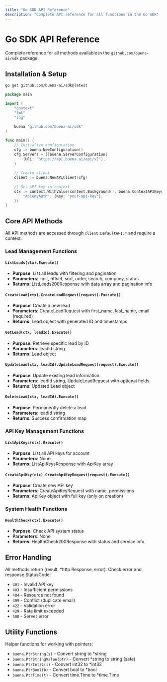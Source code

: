 ```yaml
---
title: "Go SDK API Reference"
description: "Complete API reference for all functions in the Go SDK"
---
```


# Go SDK API Reference

Complete reference for all methods available in the `github.com/buena-ai/sdk` package.

## Installation & Setup

```bash
go get github.com/buena-ai/sdk@latest
```

```go
package main

import (
    "context"
    "fmt"
    "log"
    
    buena "github.com/buena-ai/sdk"
)

func main() {
    // Initialize configuration
    cfg := buena.NewConfiguration()
    cfg.Servers = []buena.ServerConfiguration{
        {URL: "https://api.buena.ai/api/v2"},
    }
    
    // Create client
    client := buena.NewAPIClient(cfg)
    
    // Set API key in context
    ctx := context.WithValue(context.Background(), buena.ContextAPIKeys, map[string]buena.APIKey{
        "ApiKeyAuth": {Key: "your-api-key"},
    })
}
```

## Core API Methods

All API methods are accessed through `client.DefaultAPI.*` and require a context.

### Lead Management Functions

#### `ListLeads(ctx).Execute()`
- **Purpose**: List all leads with filtering and pagination
- **Parameters**: limit, offset, sort, order, search, company, status
- **Returns**: ListLeads200Response with data array and pagination info

#### `CreateLead(ctx).CreateLeadRequest(request).Execute()`
- **Purpose**: Create a new lead
- **Parameters**: CreateLeadRequest with first_name, last_name, email (required)
- **Returns**: Lead object with generated ID and timestamps

#### `GetLead(ctx, leadId).Execute()`
- **Purpose**: Retrieve specific lead by ID
- **Parameters**: leadId string
- **Returns**: Lead object

#### `UpdateLead(ctx, leadId).UpdateLeadRequest(request).Execute()`
- **Purpose**: Update existing lead information
- **Parameters**: leadId string, UpdateLeadRequest with optional fields
- **Returns**: Updated Lead object

#### `DeleteLead(ctx, leadId).Execute()`
- **Purpose**: Permanently delete a lead
- **Parameters**: leadId string
- **Returns**: Success confirmation map

### API Key Management Functions

#### `ListApiKeys(ctx).Execute()`
- **Purpose**: List all API keys for account
- **Parameters**: None
- **Returns**: ListApiKeysResponse with ApiKey array

#### `CreateApiKey(ctx).CreateApiKeyRequest(request).Execute()`
- **Purpose**: Create new API key
- **Parameters**: CreateApiKeyRequest with name, permissions
- **Returns**: ApiKey object with full key (only on creation)

### System Health Functions

#### `HealthCheck(ctx).Execute()`
- **Purpose**: Check API system status
- **Parameters**: None
- **Returns**: HealthCheck200Response with status and service info

## Error Handling

All methods return (result, *http.Response, error). Check error and response.StatusCode:

- `401` - Invalid API key
- `403` - Insufficient permissions
- `404` - Resource not found
- `409` - Conflict (duplicate email)
- `422` - Validation error
- `429` - Rate limit exceeded
- `500` - Server error

## Utility Functions

Helper functions for working with pointers:
- `buena.PtrString(s)` - Convert string to *string
- `buena.PtrStringValue(ptr)` - Convert *string to string (safe)
- `buena.PtrInt32(i)` - Convert int32 to *int32
- `buena.PtrBool(b)` - Convert bool to *bool
- `buena.PtrTime(t)` - Convert time.Time to *time.Time

